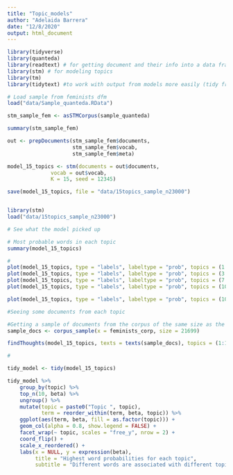 ```yaml
---
title: "Topic_models"
author: "Adelaida Barrera"
date: "12/8/2020"
output: html_document
---
```


```r

library(tidyverse)
library(quanteda)
library(readtext) # for getting document and their info into a data frame 
library(stm) # for modeling topics
library(tm)
library(tidytext) #to work with output from models more easily (tidy framework)
```


```r

# Load sample from feminists dfm 
load("data/Sample_quanteda.RData")

```

```r

stm_sample_fem <- asSTMCorpus(sample_quanteda)

summary(stm_sample_fem)

out <- prepDocuments(stm_sample_fem$documents, 
                     stm_sample_fem$vocab, 
                     stm_sample_fem$meta)

model_15_topics <- stm(documents = out$documents, 
              vocab = out$vocab, 
              K = 15, seed = 12345)

save(model_15_topics, file = "data/15topics_sample_n23000")



```

```r

library(stm)
load("data/15topics_sample_n23000") 

# See what the model picked up

# Most probable words in each topic
summary(model_15_topics)

#
plot(model_15_topics, type = "labels", labeltype = "prob", topics = (1:3)) # or frex, lift, score
plot(model_15_topics, type = "labels", labeltype = "prob", topics = (3:6)) 
plot(model_15_topics, type = "labels", labeltype = "prob", topics = (7:9)) 
plot(model_15_topics, type = "labels", labeltype = "prob", topics = (10:12)) 

plot(model_15_topics, type = "labels", labeltype = "prob", topics = (10:12)) 

#Seeing some documents from each topic 

#Getting a sample of documents from the corpus of the same size as the sample taken from the dfm 
sample_docs <- corpus_sample(x = feminists_corp, size = 21699)

findThoughts(model_15_topics, texts = texts(sample_docs), topics = (1:15),n = 5) # doesnt make full sense.


```

```r

# 

tidy_model <- tidy(model_15_topics)

tidy_model %>%
    group_by(topic) %>%
    top_n(10, beta) %>%
    ungroup() %>%
    mutate(topic = paste0("Topic ", topic),
           term = reorder_within(term, beta, topic)) %>%
    ggplot(aes(term, beta, fill = as.factor(topic))) +
    geom_col(alpha = 0.8, show.legend = FALSE) +
    facet_wrap(~ topic, scales = "free_y", nrow = 2) +
    coord_flip() +
    scale_x_reordered() +
    labs(x = NULL, y = expression(beta),
         title = "Highest word probabilities for each topic",
         subtitle = "Different words are associated with different topics")


```


